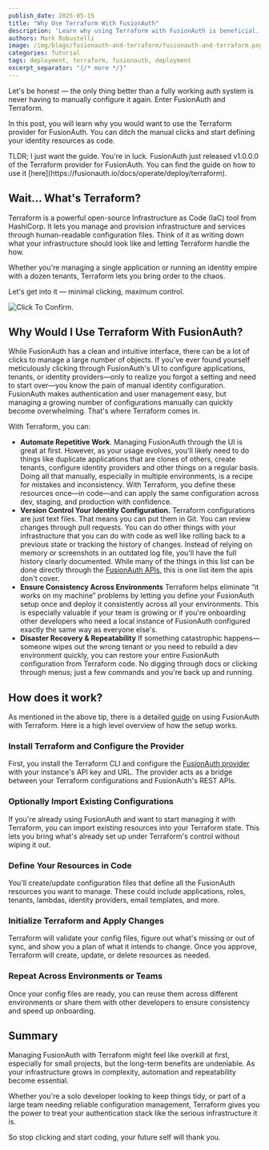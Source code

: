 ```yaml
---
publish_date: 2025-05-15
title: "Why Use Terraform With FusionAuth"
description: 'Learn why using Terraform with FusionAuth is beneficial.'
authors: Mark Robustelli
image: /img/blogs/fusionauth-and-terraform/fusionauth-and-terraform.png
categories: Tutorial
tags: deployment, terraform, fusionauth, deployment
excerpt_separator: "{/* more */}"
---
```



Let's be honest — the only thing better than a fully working auth system is never having to manually configure it again. Enter FusionAuth and Terraform.

In this post, you will learn why you would want to use the Terraform provider for FusionAuth. You can ditch the manual clicks and start defining your identity resources as code.

<Aside type="tip">TLDR; I just want the guide. You're in luck. FusionAuth just released v1.0.0.0 of the Terraform provider for FusionAuth. You can find the guide on how to use it [here](https://fusionauth.io/docs/operate/deploy/terraform).</Aside>

## Wait... What's Terraform?
Terraform is a powerful open-source Infrastructure as Code (IaC) tool from HashiCorp. It lets you manage and provision infrastructure and services through human-readable configuration files. Think of it as writing down what your infrastructure should look like and letting Terraform handle the how.

Whether you're managing a single application or running an identity empire with a dozen tenants, Terraform lets you bring order to the chaos.

Let's get into it — minimal clicking, maximum control.

<div style={{textAlign: "center"}}>
  <img src="/img/blogs/fusionauth-and-terraform/confirm-button.jpg" alt="Click To Confirm." style={{ display: "block", margin: "0 auto" }} />
</div>

## Why Would I Use Terraform With FusionAuth?
While FusionAuth has a clean and intuitive interface, there can be a lot of clicks to manage a large number of objects. If you've ever found yourself meticulously clicking through FusionAuth's UI to configure applications, tenants, or identity providers—only to realize you forgot a setting and need to start over—you know the pain of manual identity configuration. FusionAuth makes authentication and user management easy, but managing a growing number of configurations manually can quickly become overwhelming. That's where Terraform comes in.

With Terraform, you can:
* **Automate Repetitive Work**. Managing FusionAuth through the UI is great at first. However, as your usage evolves, you'll likely need to do things like duplicate applications that are clones of others, create tenants, configure identity providers and other things on a regular basis. Doing all that manually, especially in multiple environments, is a recipe for mistakes and inconsistency. With Terraform, you define these resources once—in code—and can apply the same configuration across dev, staging, and production with confidence.
* **Version Control Your Identity Configuration.** Terraform configurations are just text files. That means you can put them in Git. You can review changes through pull requests. You can do other things with your infrastructure that you can do with code as well like rolling back to a previous state or tracking the history of changes. Instead of relying on memory or screenshots in an outdated log file, you'll have the full history clearly documented. While many of the things in this list can be done directly through the [FusionAuth APIs](https://fusionauth.io/docs/apis/), this is one list item the apis don't cover.
* **Ensure Consistency Across Environments** Terraform helps eliminate “it works on my machine” problems by letting you define your FusionAuth setup once and deploy it consistently across all your environments. This is especially valuable if your team is growing or if you're onboarding other developers who need a local instance of FusionAuth configured exactly the same way as everyone else's.
* **Disaster Recovery & Repeatability** If something catastrophic happens—someone wipes out the wrong tenant or you need to rebuild a dev environment quickly, you can restore your entire FusionAuth configuration from Terraform code. No digging through docs or clicking through menus; just a few commands and you're back up and running.

## How does it work?
As mentioned in the above tip, there is a detailed [guide](https://fusionauth.io/docs/operate/deploy/terraform) on using FusionAuth with Terraform. Here is a high level overview of how the setup works.

### Install Terraform and Configure the Provider
First, you install the Terraform CLI and configure the [FusionAuth provider](https://registry.terraform.io/providers/fusionauth/fusionauth/latest) with your instance's API key and URL. The provider acts as a bridge between your Terraform configurations and FusionAuth's REST APIs.

### Optionally Import Existing Configurations
If you're already using FusionAuth and want to start managing it with Terraform, you can import existing resources into your Terraform state. This lets you bring what's already set up under Terraform's control without wiping it out.

### Define Your Resources in Code
You'll create/update configuration files that define all the FusionAuth resources you want to manage. These could include applications, roles, tenants, lambdas, identity providers, email templates, and more.

### Initialize Terraform and Apply Changes
Terraform will validate your config files, figure out what's missing or out of sync, and show you a plan of what it intends to change. Once you approve, Terraform will create, update, or delete resources as needed.

### Repeat Across Environments or Teams
Once your config files are ready, you can reuse them across different environments or share them with other developers to ensure consistency and speed up onboarding.

## Summary
Managing FusionAuth with Terraform might feel like overkill at first, especially for small projects, but the long-term benefits are undeniable. As your infrastructure grows in complexity, automation and repeatability become essential.

Whether you're a solo developer looking to keep things tidy, or part of a large team needing reliable configuration management, Terraform gives you the power to treat your authentication stack like the serious infrastructure it is.

So stop clicking and start coding, your future self will thank you.

